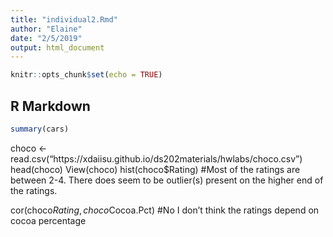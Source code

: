 ```yaml
---
title: "individual2.Rmd"
author: "Elaine"
date: "2/5/2019"
output: html_document
---
```


```r
knitr::opts_chunk$set(echo = TRUE)
```

## R Markdown


```r
summary(cars)
```

choco <- read.csv("https://xdaiisu.github.io/ds202materials/hwlabs/choco.csv")
head(choco)
View(choco)
hist(choco$Rating)
#Most of the ratings are between 2-4. There does seem to be outlier(s) present on the higher end of the ratings.

cor(choco$Rating, choco$Cocoa.Pct)
#No I don't think the ratings depend on cocoa percentage




